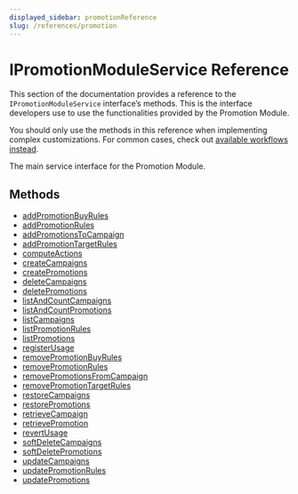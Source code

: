 ```yaml
---
displayed_sidebar: promotionReference
slug: /references/promotion
---
```



# IPromotionModuleService Reference

This section of the documentation provides a reference to the `IPromotionModuleService` interface’s methods. This is the interface developers use to use the functionalities provided by the Promotion Module.

<Note>

You should only use the methods in this reference when implementing complex customizations. For common cases, check out [available workflows instead](/medusa-workflows-reference).

</Note>

The main service interface for the Promotion Module.

## Methods

- [addPromotionBuyRules](../../IPromotionModuleService/methods/promotion.IPromotionModuleService.addPromotionBuyRules/page.mdx)
- [addPromotionRules](../../IPromotionModuleService/methods/promotion.IPromotionModuleService.addPromotionRules/page.mdx)
- [addPromotionsToCampaign](../../IPromotionModuleService/methods/promotion.IPromotionModuleService.addPromotionsToCampaign/page.mdx)
- [addPromotionTargetRules](../../IPromotionModuleService/methods/promotion.IPromotionModuleService.addPromotionTargetRules/page.mdx)
- [computeActions](../../IPromotionModuleService/methods/promotion.IPromotionModuleService.computeActions/page.mdx)
- [createCampaigns](../../IPromotionModuleService/methods/promotion.IPromotionModuleService.createCampaigns/page.mdx)
- [createPromotions](../../IPromotionModuleService/methods/promotion.IPromotionModuleService.createPromotions/page.mdx)
- [deleteCampaigns](../../IPromotionModuleService/methods/promotion.IPromotionModuleService.deleteCampaigns/page.mdx)
- [deletePromotions](../../IPromotionModuleService/methods/promotion.IPromotionModuleService.deletePromotions/page.mdx)
- [listAndCountCampaigns](../../IPromotionModuleService/methods/promotion.IPromotionModuleService.listAndCountCampaigns/page.mdx)
- [listAndCountPromotions](../../IPromotionModuleService/methods/promotion.IPromotionModuleService.listAndCountPromotions/page.mdx)
- [listCampaigns](../../IPromotionModuleService/methods/promotion.IPromotionModuleService.listCampaigns/page.mdx)
- [listPromotionRules](../../IPromotionModuleService/methods/promotion.IPromotionModuleService.listPromotionRules/page.mdx)
- [listPromotions](../../IPromotionModuleService/methods/promotion.IPromotionModuleService.listPromotions/page.mdx)
- [registerUsage](../../IPromotionModuleService/methods/promotion.IPromotionModuleService.registerUsage/page.mdx)
- [removePromotionBuyRules](../../IPromotionModuleService/methods/promotion.IPromotionModuleService.removePromotionBuyRules/page.mdx)
- [removePromotionRules](../../IPromotionModuleService/methods/promotion.IPromotionModuleService.removePromotionRules/page.mdx)
- [removePromotionsFromCampaign](../../IPromotionModuleService/methods/promotion.IPromotionModuleService.removePromotionsFromCampaign/page.mdx)
- [removePromotionTargetRules](../../IPromotionModuleService/methods/promotion.IPromotionModuleService.removePromotionTargetRules/page.mdx)
- [restoreCampaigns](../../IPromotionModuleService/methods/promotion.IPromotionModuleService.restoreCampaigns/page.mdx)
- [restorePromotions](../../IPromotionModuleService/methods/promotion.IPromotionModuleService.restorePromotions/page.mdx)
- [retrieveCampaign](../../IPromotionModuleService/methods/promotion.IPromotionModuleService.retrieveCampaign/page.mdx)
- [retrievePromotion](../../IPromotionModuleService/methods/promotion.IPromotionModuleService.retrievePromotion/page.mdx)
- [revertUsage](../../IPromotionModuleService/methods/promotion.IPromotionModuleService.revertUsage/page.mdx)
- [softDeleteCampaigns](../../IPromotionModuleService/methods/promotion.IPromotionModuleService.softDeleteCampaigns/page.mdx)
- [softDeletePromotions](../../IPromotionModuleService/methods/promotion.IPromotionModuleService.softDeletePromotions/page.mdx)
- [updateCampaigns](../../IPromotionModuleService/methods/promotion.IPromotionModuleService.updateCampaigns/page.mdx)
- [updatePromotionRules](../../IPromotionModuleService/methods/promotion.IPromotionModuleService.updatePromotionRules/page.mdx)
- [updatePromotions](../../IPromotionModuleService/methods/promotion.IPromotionModuleService.updatePromotions/page.mdx)
